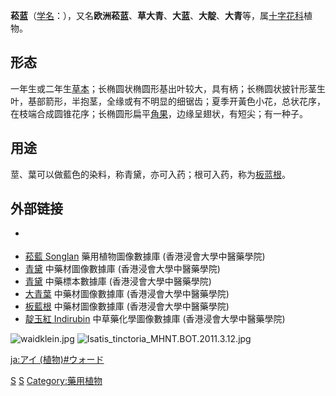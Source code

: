 {{Speciesbox
| genus = Isatis
| species = tinctoria
| image = Isatis tinctoria02.JPG
| image_caption = 菘藍的花
| authority = [[卡尔·林奈|L.]]
| synonyms = ''Isatis indigotica'' <small>Fortune</small>
|}}
'''菘蓝'''（[[学名|学名]]：''{{lang|la|Isatis tinctoria}}''），又名'''欧洲菘蓝'''、'''草大青'''、'''大蓝'''、'''大靛'''、'''大青'''等，属[[十字花科|十字花科]]植物。

== 形态 ==
一年生或二年生[[草本|草本]]；长椭圆状椭圆形基出叶较大，具有柄；长椭圆状披针形茎生叶，基部箭形，半抱茎，全缘或有不明显的细锯齿；夏季开黃色小花，总状花序，在枝端合成圆锥花序；长椭圆形扁平[[角果|角果]]，边缘呈翅状，有短尖；有一种子。

== 用途 ==
莖、葉可以做藍色的染料，称青黛，亦可入药；根可入药，称为[[板蓝根|板蓝根]]。

== 外部链接 ==
*{{CVH|Isatis}} {{zh-hans}}
* [http://libproject.hkbu.edu.hk/was40/detail?lang=ch&channelid=1288&searchword=herb_id=D00614 菘藍 Songlan] 藥用植物圖像數據庫 (香港浸會大學中醫藥學院) {{zh-hant}}{{en}}
*[https://sys01.lib.hkbu.edu.hk/cmed/mmid/detail.php?pid=B00413 青黛] 中藥材圖像數據庫  (香港浸會大學中醫藥學院) {{zh}}{{en}} 
* [http://libproject.hkbu.edu.hk/was40/outline?page=1&channelid=44273&searchword=青黛&sortfield=+name_chi_sort   青黛] 中藥標本數據庫 (香港浸會大學中醫藥學院) {{zh-hant}}{{en}}
*[https://sys01.lib.hkbu.edu.hk/cmed/mmid/detail.php?pid=B00325 大青葉] 中藥材圖像數據庫  (香港浸會大學中醫藥學院) {{zh}}{{en}} 
*[https://sys01.lib.hkbu.edu.hk/cmed/mmid/detail.php?pid=B00034 板藍根] 中藥材圖像數據庫  (香港浸會大學中醫藥學院) {{zh}}{{en}} 
* [http://libproject.hkbu.edu.hk/was40/detail?channelid=22253&lang=cht&searchword=code=P00020 靛玉紅 Indirubin] 中草藥化學圖像數據庫 (香港浸會大學中醫藥學院) {{zh}}{{en}}

[[File:waidklein.jpg|left]]
[[File:Isatis_tinctoria_MHNT.BOT.2011.3.12.jpg|thumb]]
{{Infobox color
|title=靛青染料色
|textcolor=#ffffff
|mod=hex
|00416A
|source=[http://tx4.us/nbs/nbs-i.htm ISCC-NBS]
}}
{{Taxonbar}}

[[Category:菘藍屬|S]]
[[Category:卡尔·林奈命名的生物分类|S]]
[[Category:藥用植物|Category:藥用植物]]

[[ja:アイ_(植物)#ウォード|ja:アイ (植物)#ウォード]]